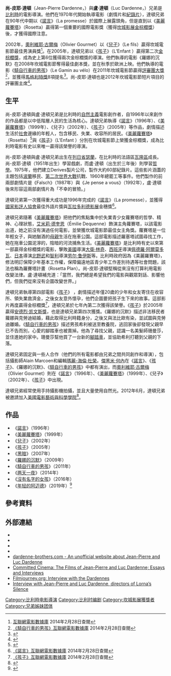 {{noteTA
|1=zh-hans:达尔代纳;zh-hant:達頓;
|2=zh-hans:让-皮埃尔;zh-hant:尚-皮耶;
|3=zh-hans:吕克·达尔代纳;zh-hant:盧·達頓;
}}
{{Infobox entertainer
| name = 達頓兄弟
| type = 导演
| image = Frères Dardenne Cannes.jpg
| caption = 尚-皮耶·達頓與盧·達頓
| birthname = Jean-Pierre Dardenne、Luc Dardenne
| birthdate = {{birth date and age|1951|4|21}}<br />（尚-皮耶）</small><br />{{birth date and age|1954|3|10}}<br />（盧）
| birthplace = {{BEL}}[[列日省|列日省]][[瑟蘭|瑟蘭]]
| deathdate               = 
| deathplace              = 
| nationality             = 
| famousworks             = 
| restingplace            = 
| restingplacecoordinates = 
| occupation = [[電影導演|導演]]、[[編劇|編劇]]
| yearsactive = 1970年代－現在
| spouse = 
| academyawards = 
| baftaawards = 
| goldenglobeawards = 
| goyaawards              = 
| grammyawards            = 
| iftaawards              = 
| laurenceolivierawards   = 
| naacpimageawards        = 
| nationalfilmawards      = 
| sagawards               = 
| tonyawards =
| awards = '''[[坎城影展|坎城影展]][[金棕櫚獎|金棕櫚獎]]'''<br />1999年 《[[美麗蘿賽塔|美麗蘿賽塔]]》<br />2005年 《[[孩子_(電影)|孩子]]》<br />'''[[坎城影展|坎城影展]][[坎城影展評審團大獎|評審團大獎]]'''<br />2011年 《[[騎自行車的男孩|騎自行車的男孩]]》<br />'''[[坎城影展最佳劇本獎|坎城影展最佳劇本獎]]'''<br />2009年 《[[羅娜的沉默|羅娜的沉默]]》<br />'''[[坎城影展基督教評審團獎|坎城影展基督教評審團獎]]'''<br />2002年 《[[兒子|兒子]]》
}}
'''尚-皮耶·達頓'''（Jean-Pierre Dardenne，{{bd|1951年|4月21日|catIdx=}}）與'''盧·達頓'''（Luc Dardenne，{{bd|1954年|3月10日|catIdx=}}）兄弟是[[比利時|比利時]]的電影導演。他們在1970年代開始執導電影（劇情片和[[紀錄片|紀錄片]]），達頓兄弟在90年代中期以《[[諾言|諾言]]》（La promesse）於國際上展露頭角，但是直到以《[[美麗蘿賽塔|美麗蘿賽塔]]》（Rosetta）贏得第一個重要的國際電影獎（獲得[[坎城影展|坎城影展]][[金棕櫚獎|金棕櫚獎]]）後，才獲得國際注意。

2002年，[[奧利維耶·古爾梅|奧利維耶·古爾梅]]（Olivier Gourmet）以《[[兒子|兒子]]》（Le fils）贏得坎城電影節最佳男演員獎<ref>[http://www.imdb.com/title/tt0291172/awards?ref_=tt_awd 互聯網電影數據庫] {{Wayback|url=http://www.imdb.com/title/tt0291172/awards?ref_=tt_awd |date=20160324170141 }}2014年2月28日查閱</ref>。在2005年，達頓兄弟以《[[孩子_(電影)|孩子]]》（L’Enfant ）贏得第二次[[金棕櫚獎|金棕櫚獎]]，成為史上第6位獲得兩次金棕櫚獎的導演。他們執導的電影《羅娜的沉默》在2008年坎城電影節奪得最佳劇本獎，並在秋季於歐洲上映。他們執導的電影《[[騎自行車的男孩|騎自行車的男孩]]》（Le Gamin au vélo）在2011年坎城電影節贏得[[坎城影展評審團大獎|評審團大獎]]<ref>[http://www.imdb.com/title/tt1827512/awards?ref_=tt_awd 《騎自行車的男孩》互聯網電影數據庫] {{Wayback|url=http://www.imdb.com/title/tt1827512/awards?ref_=tt_awd |date=20201109053001 }}2014年2月28日查閱</ref>，並獲得[[馬格利特獎|馬格利特獎]]8項提名<ref name="Cannes">{{cite web |url=http://www.festival-cannes.com/en/article/58041.html |title=Festival de Cannes: Official Selection |accessdate=2011-04-14 |work=Cannes |archive-date=2011-05-15 |archive-url=https://web.archive.org/web/20110515065818/http://www.festival-cannes.com/en/article/58041.html |dead-url=yes }}</ref>。尚-皮耶·達頓也是2012年坎城電影節短片項目的評審團主席<ref name="Cinéfoundation">{{cite web |url=http://www.festival-cannes.fr/en/readArticlePressRelease/58865.html |title=The Jury for the Cinéfondation and Short Films |accessdate=2012-03-29 |work=Cannes Film Festival |archive-url=https://web.archive.org/web/20160303201907/http://www.festival-cannes.fr/en/readArticlePressRelease/58865.html |archive-date=2016-03-03 |dead-url=yes }}</ref>。

== 生平 ==

尚-皮耶·達頓與盧·達頓兄弟是比利時的[[自然主義|自然主義]]電影創作者，自1996年以來創作的作品都是以中低階層人民的生活為核心。達頓兄弟執導《[[諾言|諾言]]》（1996年）、《[[美麗蘿賽塔|美麗蘿賽塔]]》（1999年）、《兒子》（2002年）、《[[孩子|孩子]]》（2005年）等作品，劇情描述生活於[[社會|社會]]邊緣的年輕人，包含移民、失業、收容所的居民。《[[美麗蘿賽塔|美麗蘿賽塔]]》（Rosetta）<ref>{{cite web|url=http://www.festival-cannes.com/en/archives/ficheFilm/id/5334/year/1999.html|title=Festival de Cannes: Rosetta|publisher=Festival de Cannes|accessdate=June 16, 2013|archive-date=2014-10-25|archive-url=https://web.archive.org/web/20141025230639/http://www.festival-cannes.com/en/archives/ficheFilm/id/5334/year/1999.html|dead-url=no}}</ref>與《[[孩子_(電影)|孩子]]》（L'Enfant ）分別在坎城電影節上榮獲金棕櫚獎，成為比利時電影有史以來唯一贏得該榮譽的導演。

尚-皮耶·達頓與盧·達頓兄弟出生在[[列日省|列日省]][[瑟蘭|瑟蘭]]，在比利時的法語區[[瓦隆區|瓦隆區]]成長。尚-皮耶·達頓（1951年出生）學習戲劇，而盧·達頓（出生於三年後）則學習[[哲學|哲學]]。1975年，他們建立Derives製片公司，製作大約60部紀錄片。這些影片涵蓋的主題包括[[波蘭|波蘭]]移民、[[第二次世界大戰|第二次世界大戰]]抗戰、1960年總罷工等事件。他們製作的前兩部劇情片是《Falsch》（1987年）與《Je pense a vous》（1992年），盧·達頓後來形容這兩部劇情片為「不幸的冒險。」

達頓兄弟第一次獲得重大成功是1996年完成的《[[諾言|諾言]]》（La promesse），並獲得[[國家影評人協會|國家影評人協會]]最佳外語片獎與[[瓦拉多利德影展|瓦拉多利德影展]]金穗獎<ref>[http://www.imdb.com/title/tt0117398/awards?ref_=tt_awd 《諾言》互聯網電影數據庫] {{Wayback|url=http://www.imdb.com/title/tt0117398/awards?ref_=tt_awd |date=20210608090750 }}2014年2月28日查閱</ref>。

達頓兄弟隨著《[[美麗蘿賽塔|美麗蘿賽塔]]》把他們的焦點集中於失業青少女蘿賽塔的哲學、精神、心理狀態，[[艾米莉·德奎恩|艾米莉·德奎恩]]（Émilie Dequenne）飾演主角蘿賽塔，以該電影出道，她之前沒有演過任何電影，並榮獲坎城電影節最佳女主角獎。蘿賽塔是一位年輕女子，與她酗酒的[[母親|母親]]生活在拖車公園。這部電影描述羅塞塔試圖尋找工作，她在拖車公園泥濘的，陰暗的河流捕魚生活。《[[美麗蘿賽塔|美麗蘿賽塔]]》是比利時有史以來第一部贏得金棕櫚獎的電影，擊敗[[美國|美國]]導演[[大衛·林奇|大衛·林奇]]、[[西班牙|西班牙]]導演[[佩德羅·阿爾莫多瓦|佩德羅·阿爾莫多瓦]]、[[日本|日本]]導演[[北野武|北野武]]和[[智利|智利]]導演[[劳尔·鲁伊斯|劳尔·鲁伊斯]]等。比利時政府因為《美麗羅賽塔》，修法明訂保障少年基本工作權，保障偏遠地區青少年工作差別待遇等社會問題，該法也稱為羅賽塔計畫（Rosetta Plan）。尚-皮耶·達頓堅稱從來沒有打算利用電影改變法律。盧·達頓補充道：「當然，我們總是希望我們的電影與觀眾對話、影響他們，但我們從來沒有企圖改變世界。」

達頓兄弟執導第四部電影《[[孩子_(電影)|孩子]]》 ，劇情描述年僅20歲的少年和女友寄住在收容所、領失業救濟金，之後女友意外懷孕，他們企圖要把孩子生下來的故事。這部影片再度贏得金棕櫚獎<ref>[http://www.imdb.com/title/tt0456396/awards?ref_=tt_awd 《孩子》互聯網電影數據庫] {{Wayback|url=http://www.imdb.com/title/tt0456396/awards?ref_=tt_awd |date=20160317095428 }}2014年2月28日查閱</ref>，達頓兄弟於七年內第二次獲得該榮譽。《[[孩子|孩子]]》於2005年贏得[[安德烈·凯文斯獎|安德烈·凯文斯獎]]，也是達頓兄弟第四次獲獎。《羅娜的沉默》描述非法移民者蘿娜與克勞迪結婚，藉此取得比利時籍身分，之後又與法比歐有染，並試圖與克勞迪離婚。《[[騎自行車的男孩|騎自行車的男孩]]》描述男孩希利被送至教養院，逃回家後卻發現父親早已不告而別，心愛的腳踏車也被賣掉。他為了尋找父親，認識一名美髮師珊曼莎，並住進她的家中。珊曼莎幫他買了一台新的[[腳踏車|腳踏車]]，並協助希利打聽到父親的下落。 

達頓兄弟固定與一些人合作（他們的所有電影都由兄弟之間共同創作和導演），包括攝影師Alain Marcoen和編輯[[瑪麗-海倫·杜榮|瑪麗-海倫·杜榮]]。[[傑黑米·何內|傑黑米·何內]]在《[[諾言|諾言]]》、《[[孩子|孩子]]》、《羅娜的沉默》、《[[騎自行車的男孩|騎自行車的男孩]]》中都有演出，而[[奧利維耶·古爾梅|奧利維耶·古爾梅]]（Olivier Gourmet）則在《[[諾言|諾言]]》（1996年）、《[[美麗蘿賽塔|美麗蘿賽塔]]》（1999年）、《兒子》（2002年）、《[[孩子|孩子]]》中出現。

達頓兄弟經常使用手持攝影機拍攝，並且大量使用自然光。2012年6月，達頓兄弟被邀請加入[[美國電影藝術與科學學院|美國電影藝術與科學學院]]<ref>{{cite web|url=http://www.oscars.org/press/pressreleases/2012/20120629a.html|title=Academy Invites 176 to Membership|publisher=The Academy of Motion Picture Arts and Sciences|date=29 June 2012|accessdate=19 July 2013|archive-date=2012-07-02|archive-url=https://web.archive.org/web/20120702000236/http://www.oscars.org/press/pressreleases/2012/20120629a.html|dead-url=no}}</ref>。

== 作品 ==
*《[[諾言|諾言]]》（1996年）
*《[[美麗蘿賽塔|美麗蘿賽塔]]》（1999年）
*《[[兒子|兒子]]》（2002年）
*《[[孩子_(電影)|孩子]]》（2005年）
*《[[黑暗|黑暗]]》（2007年）
*《[[羅娜的沉默|羅娜的沉默]]》（2009年）
*《[[騎自行車的男孩|騎自行車的男孩]]》（2011年）
*《[[两天一夜_(电影)|两天一夜]]》（2014年）
*《[[沒有名字的女孩|沒有名字的女孩]]》（2016年）
*《[[年轻的阿迈德|年轻的阿迈德]]》（2019年）<ref>{{Cite web|title=达内兄弟新片《年轻的阿迈德》：抛开背景探讨宗教狂热|url=https://www.thepaper.cn/newsDetail_forward_3505523|access-date=2021-11-07|author=程晓筠|date=2019-05-22|work=[[澎湃新闻|澎湃新闻]]|language=zh|archive-date=2021-11-08|archive-url=https://web.archive.org/web/20211108064521/https://www.thepaper.cn/newsDetail_forward_3505523|dead-url=no}}</ref>

==參考資料==
{{reflist}}

== 外部連結 ==
*{{imdb name|id=0201095|卢·达顿}}
*{{imdb name|id=0201094|尚-皮耶·达顿}}
*{{douban people|1032736|卢·达顿}}
*{{douban people|1045271|尚-皮耶·达顿}}
*[https://web.archive.org/web/20071007181028/http://www.dardenne-brothers.com/ dardenne-brothers.com - An unofficial website about Jean-Pierre and Luc Dardenne]
* [http://www.c-s-p.org/Flyers/Committed-Cinema--The-Films-of-Jean-Pierre-and-Luc-Dardenne--Essays-and-Interviews1-4438-1260-9.htm Committed Cinema: The Films of Jean-Pierre and Luc Dardenne; Essays and Interviews] {{Wayback|url=http://www.c-s-p.org/Flyers/Committed-Cinema--The-Films-of-Jean-Pierre-and-Luc-Dardenne--Essays-and-Interviews1-4438-1260-9.htm |date=20121122062156 }}
* [https://web.archive.org/web/20140301030026/http://filmjourney.weblogger.com/2006/03/23/ Filmjourney.org: Interview with the Dardennes]
* [http://www.wsws.org/en/articles/2008/09/dard-s29.html Interview with Jean-Pierre and Luc Dardenne, directors of Lorna’s Silence] {{Wayback|url=http://www.wsws.org/en/articles/2008/09/dard-s29.html |date=20210125123450 }} 
{{坎城影展最佳導演獎}}
{{normdaten}}
{{DEFAULTSORT:Dardenne}}
[[Category:比利時电影導演|Category:比利時电影導演]]
[[Category:比利时编剧|Category:比利时编剧]]
[[Category:坎城影展獲獎者|Category:坎城影展獲獎者]]
[[Category:兄弟姊妹团体|Category:兄弟姊妹团体]]